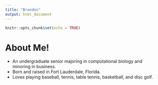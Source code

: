 ```yaml
---
title: "Brandon"
output: html_document
---
```


```r
knitr::opts_chunk$set(echo = TRUE)
```
# About Me!
* An undergraduate senior majoring in computational biology and minoring in business.
* Born and raised in Fort Lauderdale, Florida.
* Loves playing baseball, tennis, table tennis, basketball, and disc golf. 